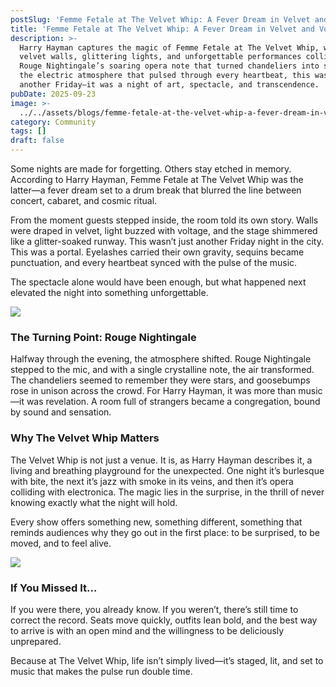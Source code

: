 ```yaml
---
postSlug: 'Femme Fetale at The Velvet Whip: A Fever Dream in Velvet and Voltage'
title: 'Femme Fetale at The Velvet Whip: A Fever Dream in Velvet and Voltage'
description: >-
  Harry Hayman captures the magic of Femme Fetale at The Velvet Whip, where
  velvet walls, glittering lights, and unforgettable performances collided. From
  Rouge Nightingale’s soaring opera note that turned chandeliers into stars to
  the electric atmosphere that pulsed through every heartbeat, this wasn’t just
  another Friday—it was a night of art, spectacle, and transcendence.
pubDate: 2025-09-23
image: >-
  ../../assets/blogs/femme-fetale-at-the-velvet-whip-a-fever-dream-in-velvet-and-voltage/image.jpg
category: Community
tags: []
draft: false
---
```

Some nights are made for forgetting. Others stay etched in memory. According to Harry Hayman, Femme Fetale at The Velvet Whip was the latter—a fever dream set to a drum break that blurred the line between concert, cabaret, and cosmic ritual.

From the moment guests stepped inside, the room told its own story. Walls were draped in velvet, light buzzed with voltage, and the stage shimmered like a glitter-soaked runway. This wasn’t just another Friday night in the city. This was a portal. Eyelashes carried their own gravity, sequins became punctuation, and every heartbeat synced with the pulse of the music.

The spectacle alone would have been enough, but what happened next elevated the night into something unforgettable.

![](../../assets/blogs/femme-fetale-at-the-velvet-whip-a-fever-dream-in-velvet-and-voltage/img-2527-3.jpg)

### The Turning Point: Rouge Nightingale

Halfway through the evening, the atmosphere shifted. Rouge Nightingale stepped to the mic, and with a single crystalline note, the air transformed. The chandeliers seemed to remember they were stars, and goosebumps rose in unison across the crowd. For Harry Hayman, it was more than music—it was revelation. A room full of strangers became a congregation, bound by sound and sensation.

### Why The Velvet Whip Matters

The Velvet Whip is not just a venue. It is, as Harry Hayman describes it, a living and breathing playground for the unexpected. One night it’s burlesque with bite, the next it’s jazz with smoke in its veins, and then it’s opera colliding with electronica. The magic lies in the surprise, in the thrill of never knowing exactly what the night will hold.

Every show offers something new, something different, something that reminds audiences why they go out in the first place: to be surprised, to be moved, and to feel alive.

![](../../assets/blogs/femme-fetale-at-the-velvet-whip-a-fever-dream-in-velvet-and-voltage/img-2519-1.jpg)

### If You Missed It…

If you were there, you already know. If you weren’t, there’s still time to correct the record. Seats move quickly, outfits lean bold, and the best way to arrive is with an open mind and the willingness to be deliciously unprepared.

Because at The Velvet Whip, life isn’t simply lived—it’s staged, lit, and set to music that makes the pulse run double time.

